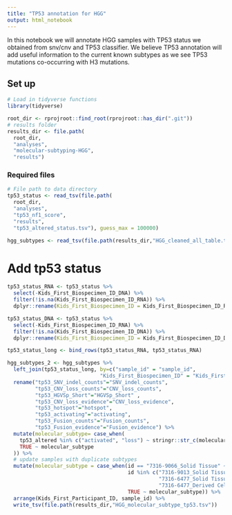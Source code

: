 ```yaml
---
title: "TP53 annotation for HGG"
output: html_notebook
---
```


In this notebook we will annotate HGG samples with TP53 status we obtained from snv/cnv and TP53 classifier. We believe TP53 annotation will add useful information to the current known subtypes as we see TP53 mutations co-occurring with H3 mutations.

## Set up
```r
# Load in tidyverse functions
library(tidyverse)

root_dir <- rprojroot::find_root(rprojroot::has_dir(".git"))
# results folder
results_dir <- file.path(
  root_dir,
  "analyses",
  "molecular-subtyping-HGG",
  "results")
```


### Required files
```r
# File path to data directory
tp53_status <- read_tsv(file.path(
  root_dir,
  "analyses",
  "tp53_nf1_score",
  "results",
  "tp53_altered_status.tsv"), guess_max = 100000) 

hgg_subtypes <- read_tsv(file.path(results_dir,"HGG_cleaned_all_table.tsv")) 

```

# Add tp53 status 
```r

tp53_status_RNA <- tp53_status %>% 
  select(-Kids_First_Biospecimen_ID_DNA) %>% 
  filter(!is.na(Kids_First_Biospecimen_ID_RNA)) %>% 
  dplyr::rename(Kids_First_Biospecimen_ID = Kids_First_Biospecimen_ID_RNA)

tp53_status_DNA <- tp53_status %>% 
  select(-Kids_First_Biospecimen_ID_RNA) %>% 
  filter(!is.na(Kids_First_Biospecimen_ID_DNA)) %>% 
  dplyr::rename(Kids_First_Biospecimen_ID = Kids_First_Biospecimen_ID_DNA)

tp53_status_long <- bind_rows(tp53_status_RNA, tp53_status_RNA)

hgg_subtypes_2 <- hgg_subtypes %>%
  left_join(tp53_status_long, by=c("sample_id" = "sample_id", 
                              "Kids_First_Biospecimen_ID" = "Kids_First_Biospecimen_ID")) %>%
  rename("tp53_SNV_indel_counts"="SNV_indel_counts",
         "tp53_CNV_loss_counts"="CNV_loss_counts",
         "tp53_HGVSp_Short"="HGVSp_Short" , 
         "tp53_CNV_loss_evidence"="CNV_loss_evidence",
         "tp53_hotspot"="hotspot",
         "tp53_activating"="activating",
         "tp53_Fusion_counts"="Fusion_counts", 
         "tp53_Fusion_evidence"="Fusion_evidence") %>%
  mutate(molecular_subtype= case_when(
    tp53_altered %in% c("activated", "loss") ~ stringr::str_c(molecular_subtype,", TP53"),
    TRUE ~ molecular_subtype
  )) %>%
  # update samples with duplicate subtypes
  mutate(molecular_subtype = case_when(id == "7316-9066_Solid Tissue" ~ "DMG, H3 K28, TP53",
                                       id %in% c("7316-9013_Solid Tissue",
                                                 "7316-6477_Solid Tissue",
                                                 "7316-6477_Derived Cell Line_Serum-free_11") ~ "HGG, H3 wildtype, TP53",
                                       TRUE ~ molecular_subtype)) %>%
  arrange(Kids_First_Participant_ID, sample_id) %>%
  write_tsv(file.path(results_dir,"HGG_molecular_subtype_tp53.tsv"))

```

